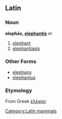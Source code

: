 ==Latin==
[[Category:Latin mammals]]
===Noun===
'''elephās, [[Wiktionary Appendix:Latin third declension|elephantis]]''' ''m''

# [[elephant]]
#[[elephantiasis]]

===Other Forms===
*[[elephans]]
*[[elephantus]]

===Etymology===
From Greek [[ἐλέφας]]